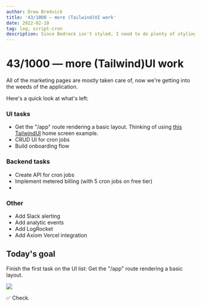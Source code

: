 ```yaml
---
author: Drew Bredvick
title: '43/1000 — more (Tailwind)UI work'
date: 2022-02-10
tag: log, script-cron
description: Since Bedrock isn't styled, I need to do plenty of styling work.
---
```


# 43/1000 — more (Tailwind)UI work

All of the marketing pages are mostly taken care of, now we're getting into the weeds of the application.

Here's a quick look at what's left:

### UI tasks

- Get the "/app" route rendering a basic layout. Thinking of using [this TailwindUI](https://tailwindui.com/components/application-ui/page-examples/home-screens#component-af4086fe483fb8a418175cf0218dd5c4) home screen example.
- CRUD UI for cron jobs
- Build onboarding flow

### Backend tasks

- Create API for cron jobs
- Implement metered billing (with 5 cron jobs on free tier)
-

### Other

- Add Slack alerting
- Add analytic events
- Add LogRocket
- Add Axiom Vercel integration

## Today's goal

Finish the first task on the UI list: Get the "/app" route rendering a basic layout.

![](/images/app-layout.png)

✅ Check.
